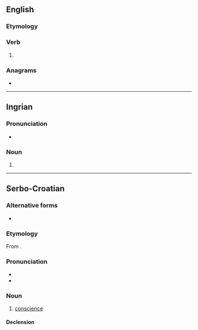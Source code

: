 ==English==

===Etymology===
{{suffix|en|save|est}}

===Verb===
{{head|en|verb form}}

# {{en-archaic second-person singular of|save}}

===Anagrams===
* {{anagrams|en|a=aesstv|staves|vestas}}

----

==Ingrian==

===Pronunciation===
* {{izh-p|A=savesta}}

===Noun===
{{head|izh|noun form}}

# {{inflection of|izh|savi||ela|sg}}

----

==Serbo-Croatian==

===Alternative forms===
* {{alter|sh|sávjest||Ijekavian}}

===Etymology===
From {{der|sh|cu|съвѣсть}}.

===Pronunciation===
* {{IPA|sh|/sǎːʋest/}}
* {{hyphenation|sh|sa|vest}}

===Noun===
{{sh-noun|g=f|head=sávest}}

# [[conscience]]

====Declension====
{{sh-decl-noun
|savest|savesti
|savesti|savesti
|savesti|savestima
|savest|savesti
|savesti|savesti
|savesti|savestima
|savešću / savesti|savestima
}}